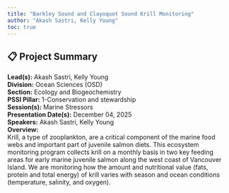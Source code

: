 ```yaml
---
title: "Barkley Sound and Clayoquot Sound Krill Monitoring"
author: "Akash Sastri, Kelly Young"
toc: true
---
```


## 📋 Project Summary

**Lead(s):** Akash Sastri, Kelly Young  
**Division:** Ocean Sciences (OSD)  
**Section:** Ecology and Biogeochemistry   
**PSSI Pillar:** 1-Conservation and stewardship  
**Session(s):** Marine Stressors  
**Presentation Date(s):** December 04, 2025  
**Speakers:** Akash Sastri, Kelly Young  
**Overview:**  
Krill, a type of zooplankton, are a critical component of the marine food webs and important part of juvenile salmon diets. This ecosystem monitoring program collects krill on a monthly basis in two key feeding areas for early marine juvenile salmon along the west coast of Vancouver Island. We are monitoring how the amount and nutritional value (fats, protein and total energy) of krill varies with season and ocean conditions (temperature, salinity, and oxygen).    

